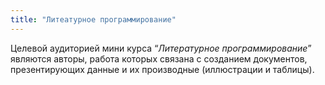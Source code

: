 ```yaml
---
title: "Литеатурное программирование"
---
```



Целевой аудиторией мини курса "*Литературное программирование*" являются авторы, работа которых связана с созданием документов, презентирующих данные и их производные (иллюстрации и таблицы). 

